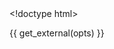 <!doctype html>
<title>{{ opts$params$title }}</title>

{{ get_external(opts) }}

<div id="example" class="parcoords"></div>

<script id="brushing">
var colors = {{ get_color_scale(opts) }}

var color_palette = function(d) { return colors(d["{{ get_color_by_param(opts) }}"]); };

d3.csv({{ get_data_as_csv_file(opts) }}, function(data) {
  d3.parcoords()("#example")
    .height({{ opts$params$height }})
    .width({{ opts$params$width }})
    .margin({{ get_padding_param(opts) }})
    .data(data)
    .color(color_palette)
    .alpha(0.4)
    .render()
    .shadows()
    .brushable()  // enable brushing
    .reorderable(); // enable moving axes
});
</script>




